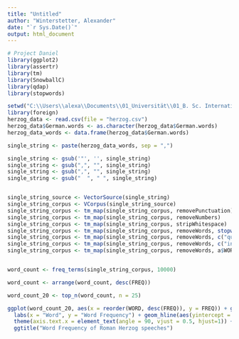```yaml
---
title: "Untitled"
author: "Winterstetter, Alexander"
date: "`r Sys.Date()`"
output: html_document
---
```


```r
# Project Daniel
library(ggplot2)
library(assertr)
library(tm)
library(SnowballC)
library(qdap)
library(stopwords)

setwd("C:\\Users\\alexa\\Documents\\01_Universität\\01_B. Sc. International Business Administration\\07_7. Semester\\05_Advanced Data Processing with R\\Peer_Projects\\Daniels_Project")
library(foreign)
herzog_data <- read.csv(file = "herzog.csv")
herzog_data$German.words <- as.character(herzog_data$German.words)
herzog_data_words <- data.frame(herzog_data$German.words)

single_string <- paste(herzog_data_words, sep = ",")

single_string <- gsub('"', '', single_string)
single_string <- gsub(",", "", single_string)
single_string <- gsub(",", "", single_string)
single_string <- gsub("  ", " ", single_string)


single_string_source <- VectorSource(single_string)
single_string_corpus <- VCorpus(single_string_source)
single_string_corpus <- tm_map(single_string_corpus, removePunctuation)
single_string_corpus <- tm_map(single_string_corpus, removeNumbers)
single_string_corpus <- tm_map(single_string_corpus, stripWhitespace)
single_string_corpus <- tm_map(single_string_corpus, removeWords, stopwords("de"))
single_string_corpus <- tm_map(single_string_corpus, removeWords, c("quot", "die", "ich", "sie", "mehr", "das", "heute", "es", "immer", "müssen"))
single_string_corpus <- tm_map(single_string_corpus, removeWords, c("in", "ja", "der"))
single_string_corpus <- tm_map(single_string_corpus, removeWords, a$WORD[1:7])


word_count <- freq_terms(single_string_corpus, 10000)

word_count <- arrange(word_count, desc(FREQ)) 

word_count_20 <- top_n(word_count, n = 25)
```

```r
ggplot(word_count_20, aes(x = reorder(WORD, desc(FREQ)), y = FREQ)) + geom_col() +
  labs(x = "Word", y = "Word Frequency") + geom_hline(aes(yintercept = 0)) + theme_bw() + 
  theme(axis.text.x = element_text(angle = 90, vjust = 0.5, hjust=1)) +
  ggtitle("Word Frequency of Roman Herzog speeches")
```
